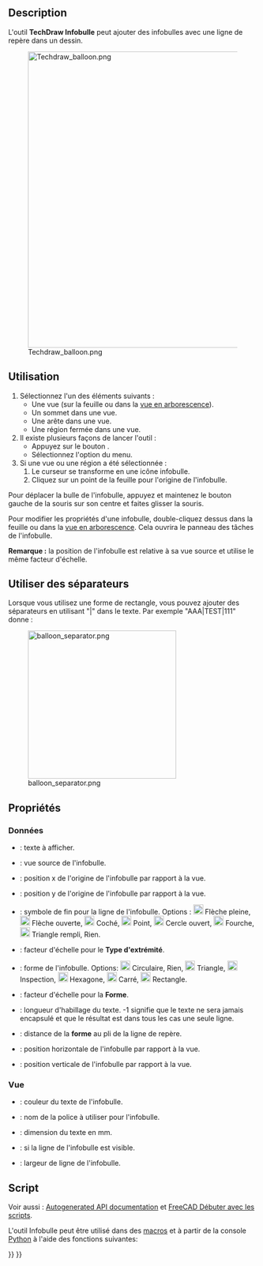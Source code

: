 <languages/>

{{Docnav/fr
|[[TechDraw_ExtensionCreateVertChamferDimension/fr|Cote verticale chanfrein]]
|[[TechDraw_AxoLengthDimension/fr|Cote axonométrique]]
|[[TechDraw_Workbench/fr|Atelier TechDraw]]
|IconL=TechDraw_ExtensionCreateVertChamferDimension.svg
|IconR=TechDraw_AxoLengthDimension.svg
|IconC=Workbench_TechDraw.svg
}}

{{GuiCommand/fr
|Name=TechDraw Balloon
|Name/fr=TechDraw Infobulle
|MenuLocation=TechDraw → Annotations → Insérer une infobulle
|Workbenches=[[TechDraw_Workbench/fr|TechDraw]]
|Version=0.19
|SeeAlso=[[TechDraw_Annotation/fr|TechDraw Annotation]]
}}

==Description==

L'outil '''TechDraw Infobulle''' peut ajouter des infobulles avec une ligne de repère dans un dessin.

[[Image:Techdraw_balloon.png|600px]]

<span id="Usage"></span>
==Utilisation==

# Sélectionnez l'un des éléments suivants :
#* Une vue (sur la feuille ou dans la [[Tree_view/fr|vue en arborescence]]).
#* Un sommet dans une vue.
#* Une arête dans une vue.
#* Une région fermée dans une vue.
# Il existe plusieurs façons de lancer l'outil :
#* Appuyez sur le bouton {{Button|[[Image:TechDraw_Balloon.svg|16px]] [[TechDraw_Balloon/fr|Insérer une infobulle]]}}.
#* Sélectionnez l'option {{MenuCommand|TechDraw → Annotations → [[Image:TechDraw_Balloon.svg|16px]] Insérer une infobulle}} du menu.
# Si une vue ou une région a été sélectionnée :
## Le curseur se transforme en une icône infobulle.
## Cliquez sur un point de la feuille pour l'origine de l'infobulle.

Pour déplacer la bulle de l'infobulle, appuyez et maintenez le bouton gauche de la souris sur son centre et faites glisser la souris.

Pour modifier les propriétés d'une infobulle, double-cliquez dessus dans la feuille ou dans la [[Tree_view/fr|vue en arborescence]]. Cela ouvrira le panneau des tâches de l'infobulle.

'''Remarque :''' la position de l'infobulle est relative à sa vue source et utilise le même facteur d'échelle.

<span id="Using_separators"></span>
== Utiliser des séparateurs ==

Lorsque vous utilisez une forme de rectangle, vous pouvez ajouter des séparateurs en utilisant "|" dans le texte. Par exemple "AAA|TEST|111" donne :

[[File:balloon_separator.png|300px]]

<span id="Properties"></span>
==Propriétés==

<span id="Data"></span>
=== Données ===

* {{PropertyData|Text}} : texte à afficher.
* {{PropertyData|Source View}} : vue source de l'infobulle.
* {{PropertyData|Origin X}} : position x de l'origine de l'infobulle par rapport à la vue.
* {{PropertyData|Origin Y}} : position y de l'origine de l'infobulle par rapport à la vue.
* {{PropertyData|End Type}}: symbole de fin pour la ligne de l'infobulle. Options : [[Image:Arrowfilled.svg|20px]] Flèche pleine, [[Image:Arrowopen.svg|20px]] Flèche ouverte, [[Image:Arrowtick.svg|20px]] Coché, [[Image:Arrowdot.svg|20px]] Point, [[Image:arrowopendot.svg|20px]] Cercle ouvert, [[Image:arrowfork.svg|20px]] Fourche, [[Image:arrowpyramid.svg|20px]] Triangle rempli, Rien.
* {{PropertyData|End Type Scale}} : facteur d'échelle pour le '''Type d'extrémité'''.
* {{PropertyData|Bubble Shape}} : forme de l'infobulle. Options: [[Image:Circular.svg|20px]] Circulaire, Rien, [[Image:Triangle.svg|20px]] Triangle, [[Image:Inspection.svg|20px]] Inspection, [[Image:Hexagon.svg|20px]] Hexagone, [[Image:TechDraw_Square.svg|20px]] Carré, [[Image:Rectangle.svg|20px]] Rectangle.
* {{PropertyData|Shape Scale}} : facteur d'échelle pour la '''Forme'''.
* {{PropertyData|Text Wrap}} : longueur d'habillage du texte. -1 signifie que le texte ne sera jamais encapsulé et que le résultat est dans tous les cas une seule ligne.
* {{PropertyData|Kink Length}} : distance de la '''forme''' au pli de la ligne de repère.
* {{PropertyData|X}} : position horizontale de l'infobulle par rapport à la vue.
* {{PropertyData|Y}} : position verticale de l'infobulle par rapport à la vue.

<span id="View"></span>
=== Vue ===

* {{PropertyView|Color}} : couleur du texte de l'infobulle.
* {{PropertyView|Font}} : nom de la police à utiliser pour l'infobulle.
* {{PropertyView|Fontsize}} : dimension du texte en mm.
* {{PropertyView|Line Visible}} : si la ligne de l'infobulle est visible.
* {{PropertyView|Line Width}} : largeur de ligne de l'infobulle.

<span id="Scripting"></span>
==Script==

Voir aussi : [https://freecad.github.io/SourceDoc/ Autogenerated API documentation] et [[FreeCAD_Scripting_Basics/fr|FreeCAD Débuter avec les scripts]].

L'outil Infobulle peut être utilisé dans des [[Macros/fr|macros]] et à partir de la console [[Python/fr|Python]] à l'aide des fonctions suivantes:

{{Code|code=
bal1 = FreeCAD.ActiveDocument.addObject('TechDraw::DrawViewBalloon','Balloon')
rc = page.addView(bal1)
}}


{{Docnav/fr
|[[TechDraw_ExtensionCreateVertChamferDimension/fr|Cote verticale chanfrein]]
|[[TechDraw_AxoLengthDimension/fr|Cote axonométrique]]
|[[TechDraw_Workbench/fr|Atelier TechDraw]]
|IconL=TechDraw_ExtensionCreateVertChamferDimension.svg
|IconR=TechDraw_AxoLengthDimension.svg
|IconC=Workbench_TechDraw.svg
}}

{{TechDraw_Tools_navi{{#translation:}}}}
{{Userdocnavi{{#translation:}}}}